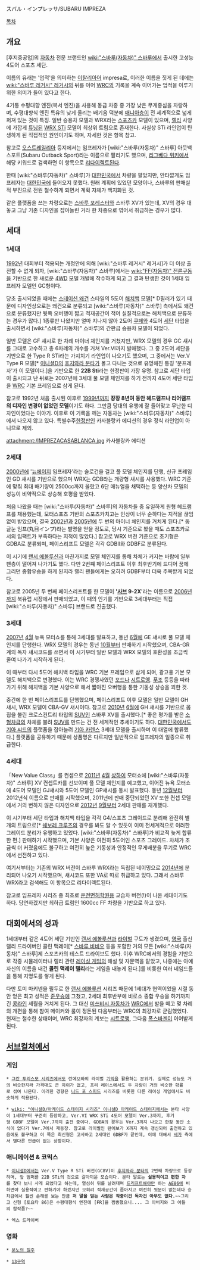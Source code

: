 スバル・インプレッサ/SUBARU IMPREZA

[[목차]]

== 개요 ==
[후지중공업]의 [[자동차]] 전문 브랜드인 [[wiki:"스바루(자동차)" 스바루]]에서 출시한 고성능 4도어 스포츠 세단.

이름의 유래는 '업적'을 의미하는 [[이탈리아어]] impresa로, 이러한 이름을 짓게 된 데에는 [[wiki:"스바루 레거시" 레거시]]의 뒤를 이어 [[WRC]]의 기록을 계속 이어가는 업적을 이루기 위한 의미가 들어 있다고 한다.

4기통 수평대향 엔진(복서 엔진)을 사용해 동급 차종 중 가장 낮은 무게중심을 자랑하며, 수평대향식 엔진 특유의 낮게 울리는 배기음 덕분에 [[매니아]]층이 전 세계적으로 넓게 퍼져 있는 것이 특징. 일반 승용차 모델과 WRX라는 [[스포츠카]] 모델이 있으며, [[랠리]] 사양에 가깝게 [[튜닝]]된 [[WRX STi]] 모델이 최상위 트림으로 존재한다. 사실상 STi 라인업이 탄생하게 된 직접적인 원인이기도 하며, 자세한 것은 항목 참고.

참고로 [[오스트레일리아]] 등지에서는 임프레자가 [wiki:"스바루(자동차)" 스바루] 아웃백 스포트(Subaru Outback Sport)라는 이름으로 팔리기도 했으며, [[리그베다 위키]]에서 해당 키워드로 검색하면 이 항목으로 [[리다이렉트]]된다.

한때 [wiki:"스바루(자동차)" 스바루]가 [[대한민국]]에서 차량을 팔았지만, 안타깝게도 임프레자는 [[대한민국]]에 들어오지 못했다. 원래 계획에 있었던 모양이나, 스바루의 판매실적 부진으로 전원 철수하게 되면서 계획 자체가 백지화된 것.

같은 플랫폼을 쓰는 차량으로는 [[스바루 포레스터]]와 스바루 XV가 있는데, XV의 경우 대놓고 그냥 기존 디자인을 잡아늘린 거라 한 차종으로 엮어서 취급하는 경우가 많다.


== 세대 ==
=== 1세대 ===
[[1992년]] 대회부터 적용되는 개정안에 의해 [wiki:"스바루 레거시" 레거시]가 더 이상 출전할 수 없게 되자, [wiki:"스바루(자동차)" 스바루]에서는 [[wiki:"FF(자동차)" 전륜구동]]을 기반으로 한 새로운 [[4WD]] 모델 개발에 착수하게 되고 그 결과 탄생한 것이 1세대 임프레자 모델인 GC형이다.

당초 출시되었을 때에는 [[스테이션 왜건]] 스타일의 5도어 [[해치백]] 모델[* D필러가 있기 때문에 디자인상으로는 왜건으로 분류되고 [wiki:"스바루(자동차)" 스바루] 측에서도 왜건으로 분류했지만 뒷쪽 오버행이 짧고 적재공간이 적어 실질적으로는 해치백으로 분류하는 경우가 많다.] 1종류만 나왔지만 얼마 지나지 않아 2도어 [[쿠페]]와 4도어 [[세단]] 타입을 출시하면서 [wiki:"스바루(자동차)" 스바루]의 간판급 승용차 모델이 되었다.

일반 모델은 GF 섀시로 한 차례 마이너 체인지를 거쳤지만, WRX 모델의 경우 GC 섀시를 그대로 고수하고 총 6차례의 개수를 거쳐 Ver.VI까지 발매했다. 그 중 2도어 세단을 기반으로 한 Type R STi라는 가지치기 라인업이 나오기도 했으며, 그 중에서는 Ver.V Type R 모델[* [[이니셜D]]의 [[후지와라 분타]]가 몰고 다니는 것으로 유명해진 통칭 '분프레자'가 이 모델이다.]을 기반으로 한 '''22B Sti'''라는 한정판이 가장 유명. 참고로 세단 타입이 출시되고 난 뒤로는 2007년에 3세대 풀 모델 체인지를 하기 전까지 4도어 세단 타입을 [[WRC]] 기본 프레임으로 삼게 된다.

참고로 1992년 처음 출시된 이후로 [[1999년]]까지 '''장장 8년여 동안 헤드램프나 리어램프의 디자인 변경이 없었던 모델'''이기도 하다. 그만큼 당대의 유행에 잘 들어맞고 무난한 디자인이었다는 이야기. 이후로 이 기록을 깨는 자동차는 [wiki:"스바루(자동차)" 스바루]에서 나오지 않고 있다. 특별수주[[한정판]]인 카사블랑카 에디션의 경우 정식 라인업이 아니므로 제외.

attachment:/IMPREZACASABLANCA.jpg
카사블랑카 에디션

=== 2세대 ===
[[2000년]]에 '[[뉴에이지]] 임프레자'라는 슬로건을 걸고 풀 모델 체인지를 단행, 신규 프레임인 GD 섀시를 기반으로 했으며  WRX는 GDB라는 개량형 섀시를 사용했다. WRC 기준에 맞춰 최대 배기량이 2500cc까지 올랐고 6단 매뉴얼을 채택하는 등 양산차 모델의 성능이 비약적으로 상승해 호평을 받았다.

처음 나왔을 때는 [wiki:"스바루(자동차)" 스바루]의 자동차들 중 유일하게 원형 헤드램프를 채용했는데, 모터스포츠 기반의 스포츠카치고는 인상이 너무 순하다는 지적을 끊임없이 받았으며, 결국 [[2002년]]과 [[2005년]]에 두 번의 마이너 체인지를 거치게 된다.[* 동글눈 임프(丸目インプ)라는 별명을 얻을 정도로, 당시 기준으로 봤을 때도 스포츠카로서의 임팩트가 부족하다는 지적이 많았다.] 참고로 WRX 버전 기준으로 초기형은 GDBA로 분류되며, 페이스리프트 모델은 각각 GDBII와 GDBF로 분류된다.

이 시기에 [[랜서 에볼루션]]과 마찬가지로 모델 체인지를 통해 차체가 커지는 바람에 일부 팬층이 떨어져 나가기도 했다. 다만 2번쨰 페이스리프트 이후 최후반기에 드디어 꿈에 그리던 종합우승을 하게 된지라 랠리 팬들에게는 오히려 GDBF부터 더욱 주목받게 되었다.

참고로 2005년 두 번째 페이스리프트를 한 모델이 ''''[[사브]] 9-2X''''라는 이름으로 [[2006년]]까지 북유럽 시장에서 판매되었고, 이 때의 인기를 기반으로 3세대부터는 직접 [wiki:"스바루(자동차)" 스바루] 브랜드로 진출했다.

=== 3세대 ===
[[2007년]] [[4월]] 뉴욕 모터쇼를 통해 3세대를 발표하고, 동년 [[6월]]에 GE 섀시로 풀 모델 체인지를 단행한다. WRX 모델의 경우는 동년 [[10월]]부터 판매하기 시작했으며, CBA-GR계의 독자 섀시코드를 쓰면서 이 시기부터 일반 모델과 WRX 모델의 호환성을 조금씩 줄여 나가기 시작하게 된다.

이 때부터 다시 5도어 해치백 타입을 WRC 기본 프레임으로 삼게 되며, 광고용 기본 모델도 해치백으로 변경했다. 이는 WRC 경쟁사였던 [[포드]]나 [[시트로엥]]. [[푸조]] 등등을 따라가기 위해 해치백을 기본 사양으로 해서 짧아진 오버행을 통한 기동성 상승을 꾀한 것.

중간에 한 번 페이스리프트를 단행했으며, 페이스리프트 이후 모델은 일반 모델이 GH 섀시, WRX 모델이 CBA-GV 섀시이다. 참고로 [[2010년]] [[6월]]에 GH 섀시를 기반으로 몸집을 불린 크로스컨트리 타입의 [[SUV]]인 스바루 XV를 출시했다.[* 좋은 평가를 받은 [[소형차]]급의 차체를 불려 [[SUV]]를 만드는 건 전 세계적인 추세이기도 하다. [[대한민국]]에서도 [[기아 씨드]]의 플랫폼을 잡아늘려 [[기아 카렌스]] 3세대 모델을 출시하며 이 대열에 합류했다.] 플랫폼을 공유하기 때문에 상품명은 다르지만 일반적으로 임프레자의 일종으로 취급한다.

=== 4세대 ===
「New Value Class」를 컨셉으로 [[2011년]] [[4월]] [[상하이]] 모터쇼에 [wiki:"스바루(자동차)" 스바루] XV 컨셉트카를 선보이며 풀 모델 체인지를 예고했고, 이어진 뉴욕 모터쇼에 4도어 모델인 GJ섀시와 5도어 모델인 GP섀시를 동시 발표했다. 동년 [[12월]]부터 2012년식 이름으로 판매를 시작했으며, 2011년에 판매 중단되었던 XV 또한 컨셉 모델에서 거의 변하지 않은 디자인으로 [[2012년]] [[9월]]부터 2세대 판매를 재개했다.

이 시기부터 세단 타입과 해치백 타입을 각각 G4/스포츠 그레이드로 분리해 완전히 별개의 트림으로[* [[쉐보레 크루즈]]의 경우를 봐도 알 수 있듯이 이미 전세계적으로 이러한 그레이드 분리가 유행하고 있었다. [wiki:"스바루(자동차)" 스바루]가 비교적 늦게 합류한 편.] 판매하기 시작했으며, 기본 사양은 여전히 5도어인 스포츠 그레이드. 차체가 조금씩 더 커졌음에도 불구하고 여전히 높은 기동성과 안정적인 무게배분을 무기로 WRC에서 선전하고 있다.

여기서부터는 기존의 WRX 버전이 스바루 WRX라는 독립된 네이밍으로 [[2014년]]에 분리되어 나오기 시작했으며, 섀시코드 또한 VA로 따로 취급하고 있다. 그래서 스바루 WRX라고 검색해도 이 항목으로 리다이렉트된다.

참고로 임프레자 시리즈 중 최초로 [[운전면허]]학원용 교습차 버전(!)이 나온 세대이기도 하다. 당연하겠지만 최하급 트림인 1600cc FF 차량을 기반으로 하고 있다.


== 대회에서의 성과 ==
1세대부터 같은 4도어 세단 기반인 [[랜서 에볼루션]]과 [[라이벌]] 구도가 생겼으며, [[영국]] 출신 랠리 드라이버인 콜린 맥레이[* [[스바루 비비오]] 등을 포함한 거의 모든 [wiki:"스바루(자동차)" 스바루]제 스포츠카의 테스트 드라이브도 했다. 이후 WRC에서의 경험을 기반으로 각종 시뮬레이터나 랠리 관련 [[레이싱 게임]]의 해설 및 자문역을 맡았고, 나중에는 아예 자신의 이름을 내건 '''콜린 맥레이 랠리'''라는 게임을 내놓게 된다.]를 비롯한 여러 네임드들을 통해 지명도를 쌓게 된다.

다만 토미 마키넨을 필두로 한 [[랜서 에볼루션]] 시리즈 때문에 1세대가 현역이었을 시절 동안 얻은 최고 성적은 [[준우승]]에 그쳤고, 2세대 최후반부에 비로소 종합 우승을 하기까지 긴 [[콩라인]] 세월을 거치게 된다. 그 대신 [[미쓰비시 자동차]]가 [[WRC]]에서 발을 떼고 몇 차례의 개편을 통해 참여 메이커와 룰이 정돈된 다음부터는 WRC의 최강자로 군림했었다. 현재는 철수한 상태이며, WRC 최강자의 계보는 [[시트로앵]], 그다음 [[폭스바겐]]이 이어받게 된다.


== [[서브컬처]]에서 ==
=== 게임 ===
 * [[그란 투리스모 시리즈]]에서도 란에보와의 라이벌 [[기믹]]을 활용하는 분위기. 실제로 성능도 거의 비슷한지라 가격대도 큰 차이가 없고, 프리 레이스에서도 두 차량이 거의 비슷한 확률로 섞여 나온다. 이러한 경향은 [[니드 포 스피드]] 시리즈를 비롯한 다른 레이싱 게임에서도 비슷하게 적용된다.

 * [[wiki: "이니셜D/아케이드 스테이지 시리즈" 이니셜D 아케이드 스테이지]]에서는 분타 사양이 1세대부터 꾸준히 등장하고, Ver.VI WRX STi 4도어 모델이 Ver.3까지, 후기형 GDBF 모델이 Ver.7까지 출전 중이다. GDBA의 경우는 Ver.3까지 나오고 한참 동안 소식이 없다가 Ver.7에서 재등장. 참고로 라이벌인 란에보가 X까지 계속 갱신되어 출전하고 있음에도 불구하고 이 쪽은 최신형은 고사하고 2세대인 GDBF가 끝인데, 이에 대해서 [[세가]] 측에서 별다른 언급이 없는 상황이다.

=== 애니메이션 & 코믹스 ===
 * [[이니셜D]]에서는 Ver.V Type R STi 버전(GC8V)이 [[후지와라 분타]]의 2번째 차량으로 등장하며, 앞 범퍼를 22B STi의 것으로 갈아끼운 모습이다. 분타 말로는 '''실용적이고 편한 차'''를 찾다 보니 사게 되었다고 하는데, 열심히 뒤를 날려대며 [[드리프트]]해야만 하는 [[AE86]]에 비하면야 실용적이고 편하기야 하겠지만 오히려 적재공간이 좁아지고 여전히 뒷문이 없는데다 승차감에서 훨씬 손해를 보는 만큼 '''저 말을 믿는 사람은 작중이건 독자건 아무도 없다.'''~~그리고 신형 [토요타 86]은 수평대향식 엔진에 [FR]을 짬뽕했으니.... 그 아버지와 그 아들의 합작품?~~

 * 엑스 드라이버

=== 영화 ===
 * [[분노의 질주]]

 * [[13구역]]
